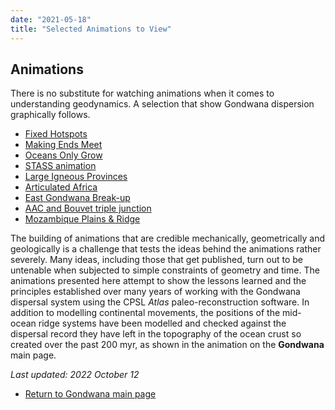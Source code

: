 ```yaml
---
date: "2021-05-18"
title: "Selected Animations to View"
---
```

## Animations

There is no substitute for watching animations when it comes to understanding geodynamics. A selection that show Gondwana dispersion graphically follows. 

* [Fixed Hotspots](../fixed-is-fixed)
* [Making Ends Meet](../making-ends-meet)
* [Oceans Only Grow](../oceansonlygrow)
* [STASS animation](../east-versus-west)
* [Large Igneous Provinces](../large-igneous-provinces)
* [Articulated Africa](../articulated-africa)
* [East Gondwana Break-up](../ego-aac-plates)
* [AAC and Bouvet triple junction](../aac-anim-1)
* [Mozambique Plains & Ridge](../moz-plains)

The building of animations that are credible mechanically, geometrically and geologically is a challenge that tests the ideas behind the animations rather severely. Many ideas, including those that get published, turn out to be untenable when subjected to simple constraints of geometry and time. The animations presented here attempt to show the lessons learned and the principles established over many years of working with the Gondwana dispersal system using the CPSL *Atlas* paleo-reconstruction software. In addition to modelling continental movements, the positions of the mid-ocean ridge systems have been modelled and checked against the dispersal record they have left in the topography of the ocean crust so created over the past 200 myr, as shown in the animation on the **Gondwana** main page.

*Last updated: 2022 October 12*

* [Return to Gondwana main page](../../gondwana)

